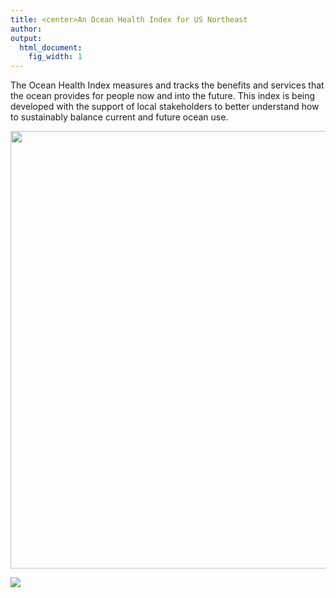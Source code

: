 ```yaml
---
title: <center>An Ocean Health Index for US Northeast
author:  
output:
  html_document:
    fig_width: 1
---
```


The Ocean Health Index measures and tracks the benefits and services that the ocean provides for people now and into the future. This index is being developed with the support of local stakeholders to better understand how to sustainably balance current and future ocean use.


<center><img src="images/school_fish_NOAA_David Burdick.jpg" width="700px"></center>  

[![](images/ohi-logo.png)](http://ohi-science.org)
